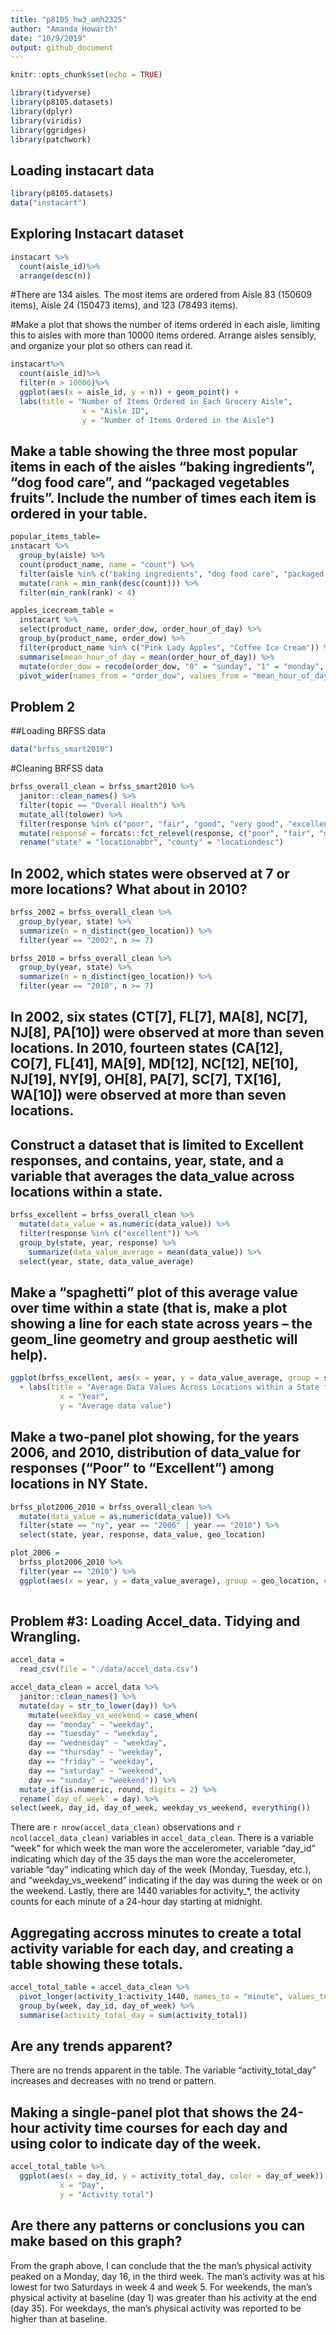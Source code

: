 ```yaml
---
title: "p8105_hw3_amh2325"
author: "Amanda Howarth"
date: "10/9/2019"
output: github_document
---
```


```r
knitr::opts_chunk$set(echo = TRUE)
```

```r
library(tidyverse)
library(p8105.datasets)
library(dplyr)
library(viridis)
library(ggridges) 
library(patchwork)
```

## Loading instacart data 
```r
library(p8105.datasets)
data("instacart")
```
## Exploring Instacart dataset 

```r
instacart %>%
  count(aisle_id)%>%
  arrange(desc(n))
```
#There are 134 aisles. The most items are ordered from Aisle 83 (150609 items), Aisle 24 (150473 items), and 123 (78493 items).

#Make a plot that shows the number of items ordered in each aisle, limiting this to aisles with more than 10000 items ordered. Arrange aisles sensibly, and organize your plot so others can read it.
```r
instacart%>%
  count(aisle_id)%>%
  filter(n > 10000)%>%
  ggplot(aes(x = aisle_id, y = n)) + geom_point() +
  labs(title = "Number of Items Ordered in Each Grocery Aisle", 
                x = "Aisle ID",
                y = "Number of Items Ordered in the Aisle")
```
## Make a table showing the three most popular items in each of the aisles “baking ingredients”, “dog food care”, and “packaged vegetables fruits”. Include the number of times each item is ordered in your table.

```r
popular_items_table=
instacart %>%
  group_by(aisle) %>%
  count(product_name, name = "count") %>%
  filter(aisle %in% c("baking ingredients", "dog food care", "packaged vegetables fruits")) %>%
  mutate(rank = min_rank(desc(count))) %>%
  filter(min_rank(rank) < 4)
```

```r
apples_icecream_table =
  instacart %>%
  select(product_name, order_dow, order_hour_of_day) %>% 
  group_by(product_name, order_dow) %>%
  filter(product_name %in% c("Pink Lady Apples", "Coffee Ice Cream")) %>% 
  summarise(mean_hour_of_day = mean(order_hour_of_day)) %>%
  mutate(order_dow = recode(order_dow, "0" = "sunday", "1" = "monday", "2" = "tuesday", "3" = "wednesday", "4" = "thursday", "5" = "friday", "6" = "saturday")) %>% 
  pivot_wider(names_from = "order_dow", values_from = "mean_hour_of_day")
```

## Problem 2
##Loading BRFSS data 
```r
data("brfss_smart2010")
```
#Cleaning BRFSS data 
```r
brfss_overall_clean = brfss_smart2010 %>%
  janitor::clean_names() %>%
  filter(topic == "Overall Health") %>%
  mutate_all(tolower) %>%
  filter(response %in% c("poor", "fair", "good", "very good", "excellent")) %>%
  mutate(response = forcats::fct_relevel(response, c("poor", "fair", "good", "very good", "excellent"))) %>%
  rename("state" = "locationabbr", "county" = "locationdesc")
```
## In 2002, which states were observed at 7 or more locations? What about in 2010?
```r
brfss_2002 = brfss_overall_clean %>%
  group_by(year, state) %>%
  summarize(n = n_distinct(geo_location)) %>%
  filter(year == "2002", n >= 7)

brfss_2010 = brfss_overall_clean %>%
  group_by(year, state) %>%
  summarize(n = n_distinct(geo_location)) %>%
  filter(year == "2010", n >= 7)
```
## In 2002, six states (CT[7], FL[7], MA[8], NC[7], NJ[8], PA[10]) were observed at more than seven locations. In 2010, fourteen states (CA[12], CO[7], FL[41], MA[9], MD[12], NC[12], NE[10], NJ[19], NY[9], OH[8], PA[7], SC[7], TX[16], WA[10]) were observed at more than seven locations. 

## Construct a dataset that is limited to Excellent responses, and contains, year, state, and a variable that averages the data_value across locations within a state. 
```r
brfss_excellent = brfss_overall_clean %>%
  mutate(data_value = as.numeric(data_value)) %>%
  filter(response %in% c("excellent")) %>% 
  group_by(state, year, response) %>%
    summarize(data_value_average = mean(data_value)) %>%
  select(year, state, data_value_average)
```
## Make a “spaghetti” plot of this average value over time within a state (that is, make a plot showing a line for each state across years – the geom_line geometry and group aesthetic will help).
```r
ggplot(brfss_excellent, aes(x = year, y = data_value_average, group = state, color = state)) + geom_point() + geom_line() 
  + labs(title = "Average Data Values Across Locations within a State from 2002 - 2010", 
           x = "Year",
           y = "Average data value")
```

## Make a two-panel plot showing, for the years 2006, and 2010, distribution of data_value for responses (“Poor” to “Excellent”) among locations in NY State.
```r
brfss_plot2006_2010 = brfss_overall_clean %>%
  mutate(data_value = as.numeric(data_value)) %>%
  filter(state == "ny", year == "2006" | year == "2010") %>%
  select(state, year, response, data_value, geo_location)
``` 

```r
plot_2006 = 
  brfss_plot2006_2010 %>%
  filter(year == "2010") %>%
  ggplot(aes(x = year, y = data_value_average), group = geo_location, color = blue) + geo_point()
  
```
## Problem #3: Loading Accel_data. Tidying and Wrangling.
```r
accel_data = 
  read_csv(file = "./data/accel_data.csv")
```
```r
accel_data_clean = accel_data %>%
  janitor::clean_names() %>%
  mutate(day = str_to_lower(day)) %>%
    mutate(weekday_vs_weekend = case_when(
    day == "monday" ~ "weekday",
    day == "tuesday" ~ "weekday",
    day == "wednesday" ~ "weekday",
    day == "thursday" ~ "weekday",
    day == "friday" ~ "weekday",
    day == "saturday" ~ "weekend",
    day == "sunday" ~ "weekend")) %>% 
  mutate_if(is.numeric, round, digits = 2) %>% 
  rename(`day_of_week` = day) %>%
select(week, day_id, day_of_week, weekday_vs_weekend, everything())
```  
There are `r nrow(accel_data_clean)` observations and `r ncol(accel_data_clean)` variables in `accel_data_clean`. There is a variable "week" for which week the man wore the accelerometer, variable "day_id" indicating which day of the 35 days the man wore the accelerometer, variable "day" indicating which day of the week (Monday, Tuesday, etc.), and "weekday_vs_weekend" indicating if the day was during the week or on the weekend. Lastly, there are 1440 variables for activity_*, the activity counts for each minute of a 24-hour day starting at midnight.

## Aggregating accross minutes to create a total activity variable for each day, and creating a table showing these totals. 
```r
accel_total_table = accel_data_clean %>%
  pivot_longer(activity_1:activity_1440, names_to = "minute", values_to = "activity_total") %>%
  group_by(week, day_id, day_of_week) %>% 
  summarise(activity_total_day = sum(activity_total))
```
## Are any trends apparent? 
There are no trends apparent in the table. The variable "activity_total_day" increases and decreases with no trend or pattern.

## Making a single-panel plot that shows the 24-hour activity time courses for each day and using color to indicate day of the week. 
```r
accel_total_table %>%
  ggplot(aes(x = day_id, y = activity_total_day, color = day_of_week)) + geom_line() + labs(title = "Twenty four-hour activity time courses for each day ", 
           x = "Day",
           y = "Activity total")

```
## Are there any patterns or conclusions you can make based on this graph? 
From the graph above, I can conclude that the the man's physical activity peaked on a Monday, day 16, in the third week. The man's activity was at his lowest for two Saturdays in week 4 and week 5. For weekends, the man's physical activity at baseline (day 1) was greater than his activity at the end (day 35). For weekdays, the man's physical activity was reported to be higher than at baseline. 

